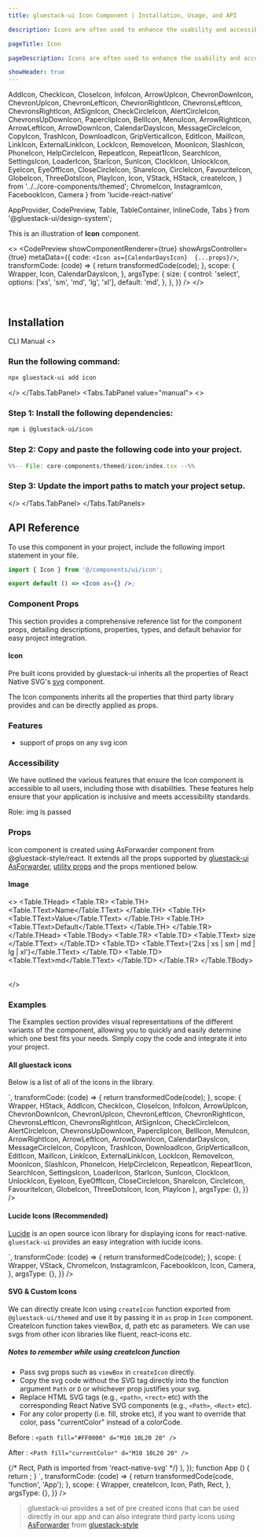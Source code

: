 ```yaml
---
title: gluestack-ui Icon Component | Installation, Usage, and API

description: Icons are often used to enhance the usability and accessibility of digital products by providing users with clear and intuitive visual cues. It serves as an intuitive and easily recognizable way to communicate with users.

pageTitle: Icon

pageDescription: Icons are often used to enhance the usability and accessibility of digital products by providing users with clear and intuitive visual cues. It serves as an intuitive and easily recognizable way to communicate with users.

showHeader: true
---
```



<Meta title="with-gluestack-style/components/Media And Icons/Icon" />

  AddIcon,
  CheckIcon,
  CloseIcon,
  InfoIcon,
  ArrowUpIcon,
  ChevronDownIcon,
  ChevronUpIcon,
  ChevronLeftIcon,
  ChevronRightIcon,
  ChevronsLeftIcon,
  ChevronsRightIcon,
  AtSignIcon,
  CheckCircleIcon,
  AlertCircleIcon,
  ChevronsUpDownIcon,
  PaperclipIcon,
  BellIcon,
  MenuIcon,
  ArrowRightIcon,
  ArrowLeftIcon,
  ArrowDownIcon,
  CalendarDaysIcon,
  MessageCircleIcon,
  CopyIcon,
  TrashIcon,
  DownloadIcon,
  GripVerticalIcon,
  EditIcon,
  MailIcon,
  LinkIcon,
  ExternalLinkIcon,
  LockIcon,
  RemoveIcon,
  MoonIcon,
  SlashIcon,
  PhoneIcon,
  HelpCircleIcon,
  RepeatIcon,
  Repeat1Icon,
  SearchIcon,
  SettingsIcon,
  LoaderIcon,
  StarIcon,
  SunIcon,
  ClockIcon,
  UnlockIcon,
  EyeIcon,
  EyeOffIcon,
  CloseCircleIcon,
  ShareIcon,
  CircleIcon,
  FavouriteIcon,
  GlobeIcon,
  ThreeDotsIcon,
  PlayIcon,
  Icon,
  VStack,
  HStack,
  createIcon,
} from '../../core-components/themed';
  ChromeIcon,
  InstagramIcon,
  FacebookIcon,
  Camera
} from 'lucide-react-native'

  AppProvider,
  CodePreview,
  Table,
  TableContainer,
  InlineCode,
  Tabs
} from '@gluestack-ui/design-system';


This is an illustration of **Icon** component.

<>
  <CodePreview
    showComponentRenderer={true}
    showArgsController={true}
    metaData={{
      code: `
        <Icon as={CalendarDaysIcon}  {...props}/>
      `,
      transformCode: (code) => {
        return transformedCode(code);
      },
      scope: {
        Wrapper,
        Icon,
        CalendarDaysIcon,
      },
      argsType: {
        size: {
          control: 'select',
          options: ['xs', 'sm', 'md', 'lg', 'xl'],
          default: 'md',
        },
      },
    }}
  />
</>

<br />

## Installation

<Tabs value="cli" type="section">
  <Tabs.TabList>
      <Tabs.Tab value="cli">
        <Tabs.TabTitle>CLI</Tabs.TabTitle>
      </Tabs.Tab>
     <Tabs.Tab value="manual">
        <Tabs.TabTitle>Manual</Tabs.TabTitle>
     </Tabs.Tab>
  </Tabs.TabList>
  <Tabs.TabPanels>
    <Tabs.TabPanel value="cli">
<>

### Run the following command:
  ```bash
  npx gluestack-ui add icon
  ```
</>
    </Tabs.TabPanel>
    <Tabs.TabPanel value="manual"> 
<>

### Step 1: Install the following dependencies:
```bash
npm i @gluestack-ui/icon
```

### Step 2: Copy and paste the following code into your project.
<CollapsibleCode>

```jsx 
%%-- File: core-components/themed/icon/index.tsx --%% 
```
</CollapsibleCode>

### Step 3: Update the import paths to match your project setup.
</>
    </Tabs.TabPanel>
  </Tabs.TabPanels>
</Tabs>

## API Reference

To use this component in your project, include the following import statement in your file.

```jsx
import { Icon } from '@/components/ui/icon';
```

```jsx
export default () => <Icon as={} />;
```

### Component Props

This section provides a comprehensive reference list for the component props, detailing descriptions, properties, types, and default behavior for easy project integration.

#### Icon

Pre built icons provided by gluestack-ui inherits all the properties of React Native SVG's [svg](https://github.com/software-mansion/react-native-svg/tree/main/Example) component.

The Icon components inherits all the properties that third party library provides and can be directly applied as props.

### Features

- support of props on any svg icon

### Accessibility

We have outlined the various features that ensure the Icon component is accessible to all users, including those with disabilities. These features help ensure that your application is inclusive and meets accessibility standards.

Role: img is passed

### Props

Icon component is created using AsForwarder component from @gluestack-style/react. It extends all the props supported by [gluestack-ui AsForwarder](https://gluestack.io/style/docs/api/as-forwarder), [utility props](/ui/docs/styling/utility-and-sx-props) and the props mentioned below.

#### Image

<>
  <TableContainer>
    <Table>
      <Table.THead>
        <Table.TR>
          <Table.TH>
            <Table.TText>Name</Table.TText>
          </Table.TH>
          <Table.TH>
            <Table.TText>Value</Table.TText>
          </Table.TH>
          <Table.TH>
            <Table.TText>Default</Table.TText>
          </Table.TH>
        </Table.TR>
      </Table.THead>
      <Table.TBody>
        <Table.TR>
          <Table.TD>
            <Table.TText>
              <InlineCode>size</InlineCode>
            </Table.TText>
          </Table.TD>
          <Table.TD>
            <Table.TText>{'2xs | xs | sm | md | lg | xl'}</Table.TText>
          </Table.TD>
          <Table.TD>
            <Table.TText>md</Table.TText>
          </Table.TD>
        </Table.TR>
      </Table.TBody>
    </Table>
  </TableContainer>
</>

### Examples

The Examples section provides visual representations of the different variants of the component, allowing you to quickly and easily determine which one best fits your needs. Simply copy the code and integrate it into your project.

#### All gluestack icons

Below is a list of all of the icons in the library.

<Wrapper>
  <CodePreview
    showComponentRenderer={true}
    showArgsController={false}
    metaData={{
      code: `
        <HStack w="70%" flexWrap= 'wrap' mx='auto'>
              <Icon as={AddIcon} m="$2" w="$4" h="$4" />
              <Icon as={ArrowLeftIcon} m="$2" w="$4" h="$4" />
              <Icon as={ArrowRightIcon} m="$2" w="$4" h="$4" />
              <Icon as={ArrowUpIcon} m="$2" w="$4" h="$4" />
              <Icon as={ArrowDownIcon} m="$2" w="$4" h="$4" />
              <Icon as={ChevronsLeftIcon} m="$2" w="$4" h="$4" />
              <Icon as={ChevronsRightIcon} m="$2" w="$4" h="$4" />
              <Icon as={ChevronsUpDownIcon} m="$2" w="$4" h="$4" />
              <Icon as={AtSignIcon} m="$2" w="$4" h="$4" />
              <Icon as={PaperclipIcon} m="$2" w="$4" h="$4" />
              <Icon as={BellIcon} m="$2" w="$4" h="$4" />
              <Icon as={CalendarDaysIcon} m="$2" w="$4" h="$4" />
              <Icon as={MessageCircleIcon} m="$2" w="$4" h="$4" />
              <Icon as={CheckIcon} m="$2" w="$4" h="$4" />
              <Icon as={ChevronDownIcon} m="$2" w="$4" h="$4" />
              <Icon as={ChevronUpIcon} m="$2" w="$4" h="$4" />
              <Icon as={ChevronLeftIcon} m="$2" w="$4" h="$4" />
              <Icon as={ChevronRightIcon} m="$2" w="$4" h="$4" />
              <Icon as={CloseIcon} m="$2" w="$4" h="$4" />
              <Icon as={CopyIcon} m="$2" w="$4" h="$4" />
              <Icon as={TrashIcon} m="$2" w="$4" h="$4" />
              <Icon as={DownloadIcon} m="$2" w="$4" h="$4" />
              <Icon as={GripVerticalIcon} m="$2" w="$4" h="$4" />
              <Icon as={EditIcon} m="$2" w="$4" h="$4" />
              <Icon as={MailIcon} m="$2" w="$4" h="$4" />
              <Icon as={ExternalLinkIcon} m="$2" w="$4" h="$4" />
              <Icon as={MenuIcon} m="$2" w="$4" h="$4" />
              <Icon as={InfoIcon} m="$2" w="$4" h="$4" />
              <Icon as={LinkIcon} m="$2" w="$4" h="$4" />
              <Icon as={LockIcon} m="$2" w="$4" h="$4" />
              <Icon as={RemoveIcon} m="$2" w="$4" h="$4" />
              <Icon as={MoonIcon} m="$2" w="$4" h="$4" />
              <Icon as={SlashIcon} m="$2" w="$4" h="$4" />
              <Icon as={CheckCircleIcon} m="$2" w="$4" h="$4" />
              <Icon as={PhoneIcon} m="$2" w="$4" h="$4" />
              <Icon as={HelpCircleIcon} m="$2" w="$4" h="$4" />
              <Icon as={RepeatIcon} m="$2" w="$4" h="$4" />
              <Icon as={Repeat1Icon} m="$2" w="$4" h="$4" />
              <Icon as={SearchIcon} m="$2" w="$4" h="$4" />
              <Icon as={SettingsIcon} m="$2" w="$4" h="$4" />
              <Icon as={LoaderIcon} m="$2" w="$4" h="$4" />
              <Icon as={StarIcon} m="$2" w="$4" h="$4" />
              <Icon as={SunIcon} m="$2" w="$4" h="$4" />
              <Icon as={ClockIcon} m="$2" w="$4" h="$4" />
              <Icon as={UnlockIcon} m="$2" w="$4" h="$4" />
              <Icon as={EyeIcon} m="$2" w="$4" h="$4" />
              <Icon as={EyeOffIcon} m="$2" w="$4" h="$4" />
              <Icon as={AlertCircleIcon} m="$2" w="$4" h="$4" />
              <Icon as={CloseCircleIcon} m="$2" w="$4" h="$4" />
              <Icon as={ShareIcon} m="$2" w="$4" h="$4" />
              <Icon as={CircleIcon} m="$2" w="$4" h="$4" />
              <Icon as={FavouriteIcon} m="$2" w="$4" h="$4" />
              <Icon as={GlobeIcon} m="$2" w="$4" h="$4" />
              <Icon as={ThreeDotsIcon} m="$2" w="$4" h="$4" />
              <Icon as={PlayIcon} m="$2" w="$4" h="$4" />
        </HStack>
`,
      transformCode: (code) => {
        return transformedCode(code);
      },
      scope: {
        Wrapper,
        HStack,
        AddIcon,
        CheckIcon,
        CloseIcon,
        InfoIcon,
        ArrowUpIcon,
        ChevronDownIcon,
        ChevronUpIcon,
        ChevronLeftIcon,
        ChevronRightIcon,
        ChevronsLeftIcon,
        ChevronsRightIcon,
        AtSignIcon,
        CheckCircleIcon,
        AlertCircleIcon,
        ChevronsUpDownIcon,
        PaperclipIcon,
        BellIcon,
        MenuIcon,
        ArrowRightIcon,
        ArrowLeftIcon,
        ArrowDownIcon,
        CalendarDaysIcon,
        MessageCircleIcon,
        CopyIcon,
        TrashIcon,
        DownloadIcon,
        GripVerticalIcon,
        EditIcon,
        MailIcon,
        LinkIcon,
        ExternalLinkIcon,
        LockIcon,
        RemoveIcon,
        MoonIcon,
        SlashIcon,
        PhoneIcon,
        HelpCircleIcon,
        RepeatIcon,
        Repeat1Icon,
        SearchIcon,
        SettingsIcon,
        LoaderIcon,
        StarIcon,
        SunIcon,
        ClockIcon,
        UnlockIcon,
        EyeIcon,
        EyeOffIcon,
        CloseCircleIcon,
        ShareIcon,
        CircleIcon,
        FavouriteIcon,
        GlobeIcon,
        ThreeDotsIcon,
        Icon,
        PlayIcon
      },
      argsType: {},
    }}
/>

</Wrapper>

#### Lucide Icons (Recommended)

[Lucide](https://lucide.dev/docs/lucide-react-native) is an open source icon library for displaying icons for react-native. `gluestack-ui` provides an easy integration with lucide icons.

<Wrapper>
  <CodePreview
    showComponentRenderer={true}
    showArgsController={false}
    metaData={{
      code: `
      <VStack space="md" alignItems='center'>
        <Icon as={Camera} />
        <Icon as={ChromeIcon}  />
        <Icon as={InstagramIcon} />
        <Icon as={FacebookIcon} />
      </VStack>
`,
      transformCode: (code) => {
        return transformedCode(code);
      },
      scope: {
        Wrapper,
        VStack,
        ChromeIcon,
        InstagramIcon,
        FacebookIcon,
        Icon,
        Camera,
      },
      argsType: {},
    }}
  />
</Wrapper>

#### SVG & Custom Icons

We can directly create Icon using `createIcon` function exported from `@gluestack-ui/themed` and use it by passing it in `as` prop in `Icon` component.
CreateIcon function takes viewBox, d, path etc as parameters. We can use svgs from other icon libraries like fluent, react-icons etc.

##### Notes to remember while using createIcon function

- Pass svg props such as `viewBox` in `createIcon` directly.
- Copy the svg code without the SVG tag directly into the function argument `Path` or `D` or whichever prop justifies your svg.
- Replace HTML SVG tags (e.g., `<path>`, `<rect>` etc) with the corresponding React Native SVG components (e.g., `<Path>`, `<Rect>` etc).
- For any color property (i.e. fill, stroke etc), if you want to override that color, pass "currentColor" instead of a colorCode.

Before :
`<path fill="#FF0000" d="M10 10L20 20" /> `

After :
`<Path fill="currentColor" d="M10 10L20 20" /> `

<Wrapper>
  <CodePreview
    showComponentRenderer={true}
    showArgsController={false}
    metaData={{
      code: `
        const GluestackIcon = createIcon({
          // createIcon function is imported from '@gluestack-ui/themed'
          viewBox: '0 0 32 32',
          path: (
            <>
              {/* Rect, Path is imported from 'react-native-svg' */}
              <Rect width="32" height="32" rx="2" fill="currentColor"/>
              <Path d="M9.5 14.6642L15.9999 9.87633V12.1358L9.5 16.9236V14.6642Z" fill="white"/>
              <Path d="M22.5 14.6642L16.0001 9.87639V12.1359L22.5 16.9237V14.6642Z" fill="white"/>
              <Path d="M9.5 19.8641L15.9999 15.0763V17.3358L9.5 22.1236V19.8641Z" fill="white"/>
              <Path d="M22.5 19.8642L16.0001 15.0764V17.3358L22.5 22.1237V19.8642Z" fill="white"/>
            </>
          ),
        });
      function App () {
        return <Icon as={GluestackIcon} color='black' size='xl'/>;
      }
      `,
      transformCode: (code) => {
        return transformedCode(code, 'function', 'App');
      },
      scope: {
        Wrapper,
        createIcon,
        Icon,
        Path,
        Rect,
      },
      argsType: {},
    }}
  />
</Wrapper>

> gluestack-ui provides a set of pre created icons that can be used directly in our app and can also integrate third party icons using [AsForwarder](/style/docs/api/as-forwarder) from [gluestack-style](/style)
